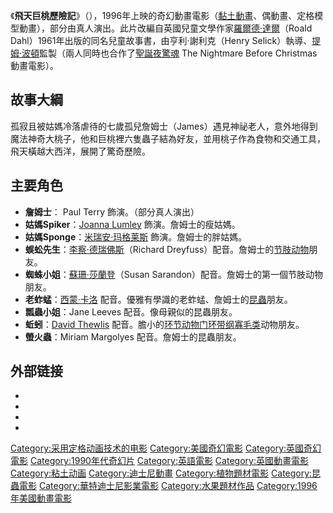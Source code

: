{{Infobox Film
| name           = 飛天巨桃歷險記
| original_name   = {{lang|en|''James and the Giant Peach''}}
| image          = Jamesandthegiantpeach.jpg
| caption        = James and the Giant Peach 電影海報
| director       = [[亨利·謝利克|亨利·謝利克]]
| producer       = [[提姆·波頓|提姆·波頓]]<br />[[Denise_Di_Novi|Denise Di Novi]]
| writer         = Steven Bloom<br />Karey Kirkpatrick<br />Jonathan Roberts (電影劇本)<br />[[羅爾德·達爾|羅爾德·達爾]](書籍原著)
| starring       = Paul Terry<br />Simon Callow<br />[[李察·德瑞佛斯|李察·德瑞佛斯]]<br />[[蘇珊·莎蘭登|蘇珊·莎蘭登]]<br />Jane Leeves<br />[[米瑞安·玛格莱斯|米瑞安·玛格莱斯]]<br />David Thewlis<br />Joanna Lumley
| music          =[[藍迪·紐曼|藍迪·紐曼]]Randy Newman
| distributor    = [[博偉發行公司|博偉發行公司]]
| released       = 1996年4月12日
| runtime        = 84 分鐘.
| country        = {{flagcountry|United Kingdom}}<br />{{flagcountry|United States}}
| awards         = 
| language       = [[英語|英語]]
| budget         = $3800萬美元
| gross          = $3770萬美元<ref name=96ww>{{cite magazine|magazine=[[Variety_(magazine)|Variety]]|page=14|title=Top 100 worldwide b.o. champs|date=January 20, 1997}}</ref>
| amg_id         = 1:135461
| imdb_id        = 0116683
}}

《'''飛天巨桃歷險記'''》（{{lang-en|''James and the Giant Peach''}}），1996年上映的奇幻動畫電影（[[黏土動畫|黏土動畫]]、偶動畫、定格模型動畫），部分由真人演出。此片改編自英國兒童文學作家[[羅爾德·達爾|羅爾德·達爾]]（Roald Dahl）1961年出版的同名兒童故事書，由亨利·謝利克（Henry Selick）執導、[[提姆·波頓|提姆·波頓]]監製（兩人同時也合作了[[聖誕夜驚魂|聖誕夜驚魂]] The Nightmare Before Christmas 動畫電影）。

== 故事大綱 ==
孤寂且被姑媽冷落虐待的七歲孤兒詹姆士（James）遇見神祕老人，意外地得到魔法神奇大桃子，他和巨桃裡六隻蟲子結為好友，並用桃子作為食物和交通工具，飛天橫越大西洋，展開了驚奇歷險。

== 主要角色 ==
*'''詹姆士'''： Paul Terry 飾演。（部分真人演出）
*'''姑媽Spiker'''：[[喬安娜·拉姆利|Joanna Lumley]] 飾演。詹姆士的瘦姑媽。
*'''姑媽Sponge'''：[[米瑞安·玛格莱斯|米瑞安·玛格莱斯]] 飾演。詹姆士的胖姑媽。 
*'''蜈蚣先生'''：[[李察·德瑞佛斯|李察·德瑞佛斯]]（Richard Dreyfuss）配音。詹姆士的[[节肢动物|节肢动物]]朋友。 
*'''蜘蛛小姐'''：[[蘇珊·莎蘭登|蘇珊·莎蘭登]]（Susan Sarandon）配音。詹姆士的第一個节肢动物朋友。
*'''老蚱蜢'''：[[西蒙·卡洛|西蒙·卡洛]] 配音。優雅有學識的老蚱蜢、詹姆士的[[昆蟲|昆蟲]]朋友。 
*'''瓢蟲小姐'''：Jane Leeves 配音。像母親似的昆蟲朋友。
*'''蚯蚓'''：[[大衛·休利斯|David Thewlis]] 配音。膽小的[[环节动物门|环节动物门]][[环带纲|环带纲]][[寡毛类|寡毛类]]动物朋友。
*'''螢火蟲'''：Miriam Margolyes 配音。詹姆士的昆蟲朋友。

== 外部链接 ==
*{{imdb title|id=0116683|title=James and the Giant Peach}}
*{{Amg movie|135461}}
*{{mojo title|jamesandthegiantpeach}}
*{{rotten-tomatoes|james_and_the_giant_peach}}

{{提姆·波頓}}
{{迪士尼動畫年表}}

{{DEFAULTSORT:James and the Giant Peach}}

[[Category:采用定格动画技术的电影|Category:采用定格动画技术的电影]]
[[Category:美國奇幻電影|Category:美國奇幻電影]]
[[Category:英國奇幻電影|Category:英國奇幻電影]]
[[Category:1990年代奇幻片|Category:1990年代奇幻片]]

[[Category:英語電影|Category:英語電影]]
[[Category:英國動畫電影|Category:英國動畫電影]]
[[Category:粘土动画|Category:粘土动画]]
[[Category:迪士尼動畫|Category:迪士尼動畫]]
[[Category:植物題材電影|Category:植物題材電影]]
[[Category:昆蟲電影|Category:昆蟲電影]]
[[Category:華特迪士尼影業電影|Category:華特迪士尼影業電影]]
[[Category:水果題材作品|Category:水果題材作品]]
[[Category:1996年美國動畫電影|Category:1996年美國動畫電影]]